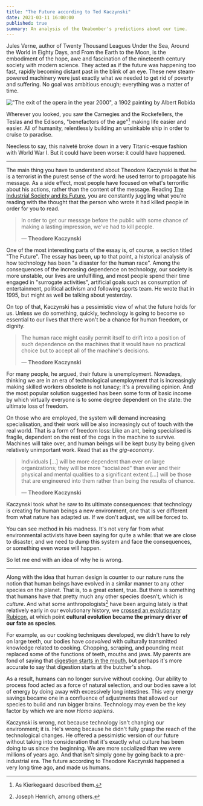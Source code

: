 ```yaml
---
title: "The Future according to Ted Kaczynski"
date: 2021-03-11 16:00:00
published: true
summary: An analysis of the Unabomber's predictions about our time.
---
```


Jules Verne, author of <book>Twenty Thousand Leagues Under the Sea</book>, <book>Around the World in Eighty Days</book>,
and <book>From the Earth to the Moon</book>, is the embodiment of the hope, awe and fascination of the nineteenth
century society with modern science. They acted as if the future was happening too fast, rapidly becoming distant past in the blink of an eye.
These new steam-powered machinery were just exactly what we needed to get rid of poverty and suffering. No goal was ambitious enough; everything was a matter of time.

!["The exit of the opera in the year 2000", a 1902 painting by Albert Robida](./Sortie_de_l'opéra_en_l'an_2000.jpg)

Wherever you looked, you saw the Carnegies and the Rockefellers, the Teslas and the Edisons, "benefactors of the age"[^1]
making life easier and easier. All of humanity, relentlessly building an unsinkable ship in order to cruise to paradise.

Needless to say, this naiveté broke down in a very Titanic-esque fashion with World War I. But it could have been worse: it could have happened.

---

The main thing you have to understand about Theodore Kaczynski is that he is a terrorist in the purest sense of the word:
he used terror to propagate his message. As a side effect, most people have focused on what's terrorific about his actions,
rather than the content of the message. Reading [The Industrial Society and its Future](https://en.wikipedia.org/wiki/Unabomber_Manifesto), you are constantly
juggling what you're reading with the thought that the person who wrote it had killed people in order for you to read.

> In order to get our message before the public with some chance of making a lasting impression, we've had to kill people.
>
> — **Theodore Kaczynski**

One of the most interesting parts of the essay is, of course, a section titled "The Future". The essay has been, up to that
point, a historical analysis of how technology has been "a disaster for the human race". Among the consequences of the
increasing dependence on technology, our society is more unstable, our lives are unfulfilling, and most people spend their
time engaged in "surrogate activities", artificial goals such as consumption of entertainment, political activism and following sports team.
He wrote that in 1995, but might as well be talking about yesterday.

On top of that, Kaczynski has a pessimistic view of what the future holds for us. Unless we do something, quickly, technology is
going to become so essential to our lives that there won't be a chance for human freedom, or dignity.

> The human race might easily permit itself to drift into a position of such dependence on the machines that it would have no practical choice but to accept all of the machine's decisions.
>
> — **Theodore Kaczynski**

For many people, he argued, their future is unemployment. Nowadays, thinking we are in an era of technological
unemployment that is increasingly making skilled workers obsolete is not lunacy; it's a prevailing opinion. And the most popular
solution suggested has been some form of basic income by which virtually everyone is to some degree dependent on the state: the ultimate loss of freedom.

On those who are employed, the system will demand increasing specialisation, and their work will be also increasingly out
of touch with the real world. That is a form of freedom loss: Like an ant, being specialised is fragile,
dependent on the rest of the cogs in the machine to survive. Machines will take over, and human beings will be kept busy
by being given relatively unimportant work. Read that as _the gig-economy_.

> Individuals [...] will be more dependent than ever on large organizations; they will be more "socialized" than ever and their physical and mental qualities to a significant extent [...] will be those that are engineered into them rather than being the results of chance.
>
> — **Theodore Kaczynski**

Kaczynski took what he saw to its ultimate consequences: that technology is creating for human beings a new environment,
one that is ver different from what nature has adapted us. If we don't adjust, we will be forced to.

You can see method in his madness. It's not very far from what environmental activists have been saying for quite a while: that we are close to
disaster, and we need to dump this system and face the consequences, or something even worse will happen.

So let me end with an idea of why he is wrong.

---

Along with the idea that human design is counter to our nature runs the notion that human beings have evolved
in a similar manner to any other species on the planet. That is, to a great extent, true. But there is something
that humans have that pretty much any other species doesn't, which is _culture_. And what some anthropologists[^2] have been arguing
lately is that relatively early in our evolutionary history, we [crossed an evolutionary Rubicon](https://en.wikipedia.org/wiki/Crossing_the_Rubicon),
at which point **cultural evolution became the primary driver of our fate as species**.

For example, as our cooking techniques developed, we didn't have to rely on large teeth, our bodies have _coevolved_ with culturally transmitted knowledge related to cooking.
Chopping, scraping, and pounding meat replaced some of the functions of teeth, mouths and jaws. My parents are fond of saying
that [digestion starts in the mouth](https://www.verywellhealth.com/why-healthy-digestion-begins-in-the-mouth-4150070),
but perhaps it's more accurate to say that digestion starts at the butcher's shop.

As a result, humans can no longer survive without cooking. Our ability to process food acted as a force of natural selection,
and our bodies save a lot of energy by doing away with excessively long intestines. This very energy savings became
one in a confluence of adjustments that allowed our species to build and run bigger brains. Technology may even be the key
factor by which we are now _Homo sapiens_.

Kaczynski is wrong, not because technology isn't changing our environment; it is. He's wrong because he didn't fully grasp
the reach of the technological changes. He offered a pessimistic version of our future without taking into consideration that it's exactly what culture has been doing to us
since the beginning. We are more socialized than we were millions of years ago. And that isn't simply gone by going back to a
pre-industrial era. The future according to Theodore Kaczynski happened a very long time ago, and made us humans.

[^1]: As Kierkegaard described them.
[^2]: Joseph Henrich, among others.
